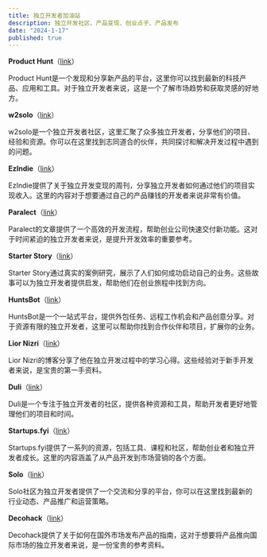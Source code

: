```yaml
---
title: 独立开发者加油站
description: 独立开发社区、产品变现、创业点子、产品发布
date: "2024-1-17"
published: true
---
```


**Product Hunt**（[link](https://www.producthunt.com/?bc=1)）

Product Hunt是一个发现和分享新产品的平台，这里你可以找到最新的科技产品、应用和工具。对于独立开发者来说，这是一个了解市场趋势和获取灵感的好地方。

**w2solo**（[link](https://www.w2solo.com/)）

w2solo是一个独立开发者社区，这里汇聚了众多独立开发者，分享他们的项目、经验和资源。你可以在这里找到志同道合的伙伴，共同探讨和解决开发过程中遇到的问题。

**EzIndie**（[link](https://www.ezindie.com/)）

EzIndie提供了关于独立开发变现的周刊，分享独立开发者如何通过他们的项目实现收入。这里的内容对于想要通过自己的产品赚钱的开发者来说非常有价值。

**Paralect**（[link](https://growing-products.paralect.com/a-development-process-startup-founders-should-use-to-ship-features-weirdly-fast)）

Paralect的文章提供了一个高效的开发流程，帮助创业公司快速交付新功能。这对于时间紧迫的独立开发者来说，是提升开发效率的重要参考。

**Starter Story**（[link](https://www.starterstory.com/blog)）

Starter Story通过真实的案例研究，展示了人们如何成功启动自己的业务。这些故事可以为独立开发者提供启发，帮助他们在创业旅程中找到方向。

**HuntsBot**（[link](https://www.huntsbot.com/)）

HuntsBot是一个一站式平台，提供外包任务、远程工作机会和产品创意分享。对于资源有限的独立开发者，这里可以帮助你找到合作伙伴和项目，扩展你的业务。

**Lior Nizri**（[link](https://liorn.substack.com/p/a-summary-of-my-learnings-on-how)）

Lior Nizri的博客分享了他在独立开发过程中的学习心得。这些经验对于新手开发者来说，是宝贵的第一手资料。

**Duli**（[link](https://www.duli.one/)）

Duli是一个专注于独立开发者的社区，提供各种资源和工具，帮助开发者更好地管理他们的项目和时间。

**Startups.fyi**（[link](https://www.startups.fyi/product)）

Startups.fyi提供了一系列的资源，包括工具、课程和社区，帮助创业者和独立开发者成长。这里的内容涵盖了从产品开发到市场营销的各个方面。

**Solo**（[link](https://solo.xin/)）

Solo社区为独立开发者提供了一个交流和分享的平台，你可以在这里找到最新的行业动态、产品推广和运营策略。

**Decohack**（[link](https://wiki.decohack.com/docs/guide/03-chanpinshangjiafabu/haiwaichanpinfabuqudao.html)）

Decohack提供了关于如何在国外市场发布产品的指南，这对于想要将产品推向国际市场的独立开发者来说，是一份宝贵的参考资料。

